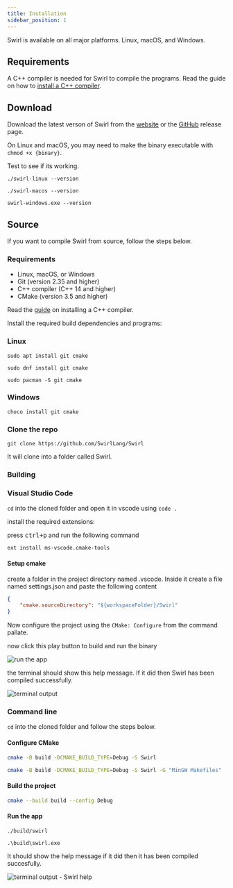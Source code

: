 ```yaml
---
title: Installation
sidebar_position: 1
---
```



Swirl is available on all major platforms. Linux, macOS, and Windows.

## Requirements

A C++ compiler is needed for Swirl to compile the programs. Read the guide on how to [install a C++ compiler](install-cpp-compiler.mdx).


## Download

Download the latest verson of Swirl from the [website](https://swirl-lang.vercel.app/download) or the [GitHub](https://github.com/SwirlLang/Swirl/releases) release page.

On Linux and macOS, you may need to make the binary executable with `chmod +x {binary}`.

Test to see if its working.

<Tabs groupId="os">
<TabItem value="linux" label="Linux">

```shell
./swirl-linux --version
```

</TabItem>
<TabItem value="macos" label="macOS">

```shell
./swirl-macos --version
```

</TabItem>
<TabItem value="windows" label="Windows">

```shell
swirl-windows.exe --version
```

</TabItem>
</Tabs>

## Source

If you want to compile Swirl from source, follow the steps below.

### Requirements

-   Linux, macOS, or Windows
-   Git (version 2.35 and higher)
-   C++ compiler (C++ 14 and higher)
-   CMake (version 3.5 and higher)

Read the [guide](install-cpp-compiler.mdx) on installing a C++ compiler.

Install the required build dependencies and programs:

### Linux

<Tabs>
<TabItem value="ubuntu" label="Ubuntu">

```shell
sudo apt install git cmake
```

</TabItem>
<TabItem value="fedora" label="Fedora">

```shell
sudo dnf install git cmake
```

</TabItem>
<TabItem value="arch" label="Arch">

```shell
sudo pacman -S git cmake
```

</TabItem>
</Tabs>

### Windows
```shell
choco install git cmake
```

### Clone the repo

```shell
git clone https://github.com/SwirlLang/Swirl
```

It will clone into a folder called Swirl.

### Building

### Visual Studio Code

`cd` into the cloned folder and open it in vscode using `code .`

install the required extensions: 

press <kbd>ctrl+p</kbd> and run the following command
```
ext install ms-vscode.cmake-tools
```

#### Setup cmake
create a folder in the project directory named .vscode. Inside it create a file named settings.json and paste the following content

```json
{
    "cmake.sourceDirectory": "${workspaceFolder}/Swirl"
}
```
Now configure the project using the `CMake: Configure` from the command pallate.

now click this play button to build and run the binary

![run the app](/img/run-button.png)

the terminal should show this help message. If it did then Swirl has been compiled successfully.

![terminal output](/img/terminal-output.png)

### Command line

`cd` into the cloned folder and follow the steps below.

#### Configure CMake
<Tabs groupId="os">
<TabItem value="linux" label="Linux">

```bash
cmake -B build -DCMAKE_BUILD_TYPE=Debug -S Swirl
```

</TabItem>
<TabItem value="windows" label="Windows">

```bash
cmake -B build -DCMAKE_BUILD_TYPE=Debug -S Swirl -G "MinGW Makefiles"
```

</TabItem>
</Tabs>

#### Build the project
```bash
cmake --build build --config Debug
```

#### Run the app
<Tabs groupId="os">
<TabItem value="linux" label="Linux">

```shell
./build/swirl
```

</TabItem>
<TabItem value="windows" label="Windows">

```shell
.\build\swirl.exe
```

</TabItem>
</Tabs>


It should show the help message if it did then it has been compiled succesfully.

![terminal output - Swirl help](/img/terminal-output.png)
